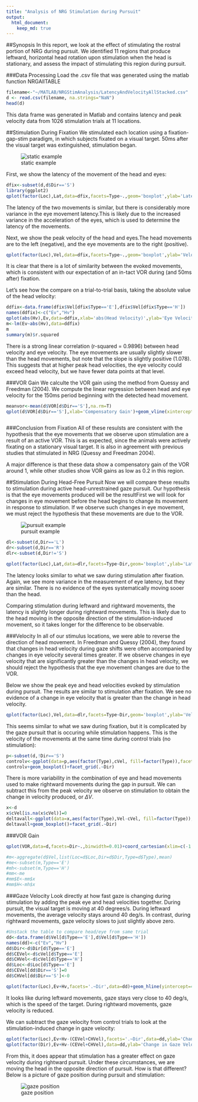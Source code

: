 ```yaml
---
title: "Analysis of NRG Stimulation during Pursuit"
output: 
  html_document:
    keep_md: true
---
```

##Synopsis
In this report, we look at the effect of stimulating the rostral portion of NRG during pursuit. We identified 11 regions that produce leftward, horizontal head rotation upon stimulation when the head is stationary, and assess the impact of stimulating this region during pursuit. 

###Data Processing
Load the .csv file that was generated using the matlab function NRGAllTABLE

```r
filename<-"~/MATLAB/NRGStimAnalysis/LatencyAndVelocityAllStacked.csv"
d <- read.csv(filename, na.strings="NaN")
head(d)
```
This data frame was generated in Matlab and contains latency and peak velocity data from 1026 stimulation trials at 11 locations. 

##Stimulation During Fixation
We stimulated each location using a fixation-gap-stim paradigm, in which subjects fixated on a visual target. 50ms after the visual target was extinguished, stimulation began. 

![static example](mdfigs/static1.png)

First, we show the latency of the movement of the head and eyes:

```r
dfix<-subset(d,d$Dir=='S')
library(ggplot2)
qplot(factor(Loc),Lat,data=dfix,facets=Type~.,geom='boxplot',ylab='Latency (ms)',xlab='Location')+coord_flip()


```

The latency of the two movements is similar, but there is considerably more variance in the eye movement latency.This is likely due to the increased variance in the acceleration of the eyes, which is used to determine the latency of the movements.

Next, we show the peak velocity of the head and eyes.The head movements are to the left (negative), and the eye movements are to the right (positive).


```r
qplot(factor(Loc),Vel,data=dfix,facets=Type~.,geom='boxplot',ylab='Velocity (deg/s)',xlab='Location')+coord_flip()

```

It is clear that there is a lot of similarity between the evoked movements, which is consistent with our expectation of an in-tact VOR during (and 50ms after) fixation.

Let's see how the compare on a trial-to-trial basis, taking the absolute value of the head velocity:

```r
ddfix<-data.frame(dfix$Vel[dfix$Type=='E'],dfix$Vel[dfix$Type=='H'])
names(ddfix)<-c("Ev","Hv")
qplot(abs(Hv),Ev,data=ddfix,xlab='abs(Head Velocity)',ylab='Eye Velocity')+stat_smooth(method='lm')
m<-lm(Ev~abs(Hv),data=ddfix)
m
summary(m)$r.squared
```

There is a strong linear correlation (r-squared = 0.9896) between head velocity and eye velocity. The eye movements are usually slightly slower than the head movements, but note that the slope is slightly positive (1.078). This suggests that at higher peak head velocities, the eye velocity could exceed head velocity, but we have fewer data points at that level.

###VOR Gain
We calculte the VOR gain using the method from Quessy and Freedman (2004). We compute the linear regression between head and eye velocity for the 150ms period beginning with the detected head movement.

```r
meanvor<-mean(d$VOR[d$Dir=='S'],na.rm=T)
qplot(d$VOR[d$Dir=='S'],xlab='Compensatory Gain')+geom_vline(xintercept=meanvor,col='blue')



```

###Conclusion from Fixation
All of these resulsts are consistent with the hypothesis that the eye movements that we observe upon stimulation are a result of an active VOR. This is as expected, since the animals were actively fixating on a stationary visual target. It is also in agreement with previous studies that stimulated in NRG (Quessy and Freedman 2004). 

A major difference is that these data show a compensatory gain of the VOR around 1, while other studies show VOR gains as low as 0.2 in this region.

##Stimulation During Head-Free Pursuit
Now we will compare these results to stimulation during active head-unrestrained gaze pursuit. Our hypothesis is that the eye movements produced will be the resultFirst we will look for changes in eye movement before the head begins to change its movement in response to stimulation. If we observe such changes in eye movement, we must reject the hypothesis that these movements are due to the VOR.

![pursuit example](mdfigs/PursuitStim.png)


```r
dl<-subset(d,Dir=='L')
dr<-subset(d,Dir=='R')
dlr<-subset(d,Dir!='S')

qplot(factor(Loc),Lat,data=dlr,facets=Type~Dir,geom='boxplot',ylab='Latency (ms)',xlab='Location')+coord_flip()

```

The latency looks similar to what we saw during stimulation after fixation. Again, we see more variance in the measurement of eye latency, but they are similar. There is no evidence of the eyes systematically moving sooer than the head. 

Comparing stimulation during leftward and rightward movements, the latency is slightly longer during rightward movements. This is likely due to the head moving in the opposite direction of the stimulation-induced movement, so it takes longer for the difference to be observable. 

###Velocity
In all of our stimulus locations, we were able to reverse the direction of head movement. In Freedman and Quessy (2004), they found that changes in head velocity during gaze shifts were often accompanied by changes in eye velocity several times greater. If we observe changes in eye velocity that are significantly greater than the changes in head velocity, we should reject the hypothesis that the eye movement changes are due to the VOR.

Below we show the peak eye and head velocities evoked by stimulation during pursuit. The results are similar to stimulation after fixation. We see no evidence of a change in eye velocity that is greater than the change in head velocity.

```r
qplot(factor(Loc),Vel,data=dlr,facets=Type~Dir,geom='boxplot',ylab='Velocity (deg/s)',xlab='Location')+coord_flip()

```

This seems similar to what we saw during fixation, but it is complicated by the gaze pursuit that is occuring while stimulation happens. This is the velocity of the movements at the same time during control trials (no stimulation):

```r
p<-subset(d,!Dir=='S')
controlv<-ggplot(data=p,aes(factor(Type),cVel, fill=factor(Type)),facets=.~Dir)
controlv+geom_boxplot()+facet_grid(.~Dir)

```

There is more variability in the combination of eye and head movements used to make rightward movements during the gap in pursuit. We can subtract this from the peak velocity we observe on stimulation to obtain the change in velocity produced, or $\Delta V$.

```r
x<-d
x$cVel[is.na(x$cVel)]=0
deltavall<-ggplot(data=x,aes(factor(Type),Vel-cVel, fill=factor(Type)),facets=.~Dir)
deltavall+geom_boxplot()+facet_grid(.~Dir)

```


###VOR Gain

```r
qplot(VOR,data=d,facets=Dir~.,binwidth=0.01)+coord_cartesian(xlim=c(-1.1,-0.6))

#m<-aggregate(d$Vel,list(Loc=d$Loc,Dir=d$Dir,Type=d$Type),mean)
#me<-subset(m,Type=='E')
#mh<-subset(m,Type=='H')
#mm<-me
#mm$E<-mm$x
#mm$H<-mh$x

```


###Gaze Velocity
Look directly at how fast gaze is changing during stimulation by adding the peak eye and head velocities together. During pursuit, the visual target is moving at 40 degrees/s. During leftward movements, the average velocity stays around 40 deg/s. In contrast, during rightward movements, gaze velocity slows to just slightly above zero. 
```r
#Unstack the table to compare head/eye from same trial
dd<-data.frame(d$Vel[d$Type=='E'],d$Vel[d$Type=='H'])
names(dd)<-c("Ev","Hv")
dd$Dir<-d$Dir[d$Type=='E']
dd$CEVel<-d$cVel[d$Type=='E']
dd$CHVel<-d$cVel[d$Type=='H']
dd$Loc<-d$Loc[d$Type=='E']
dd$CEVel[dd$Dir=='S']=0
dd$CHVel[dd$Dir=='S']<-0

qplot(factor(Loc),Ev+Hv,facets='.~Dir',data=dd)+geom_hline(yintercept=40)+geom_hline(yintercept=-40)+geom_boxplot()
```

It looks like during leftward movements, gaze stays very close to 40 deg/s, which is the speed of the target. During rightward movements, gaze velocity is reduced. 

We can subtract the gaze velocity from control trials to look at the stimulation-induced change in gaze velocity:



```r
qplot(factor(Loc),Ev+Hv-(CEVel+CHVel),facets='.~Dir',data=dd,ylab='Change in Gaze Velocity')+geom_hline(yintercept=40)+geom_hline(yintercept=-40)+geom_boxplot()+coord_cartesian(ylim=c(-50,50))
qplot(factor(Dir),Ev+Hv-(CEVel+CHVel),data=dd,ylab='Change in Gaze Velocity')+geom_hline(yintercept=40)+geom_hline(yintercept=-40)+geom_boxplot()+coord_cartesian(ylim=c(-50,50))

```

From this, it does appear that stimulation has a greater effect on gaze velocity during rightward pursuit. Under these circumstances, we are moving the head in the opposite direction of pursuit. How is that different? Below is a picture of gaze position during pursuit and stimulation:

![gaze position](mdfigs/gazeposition.png)
